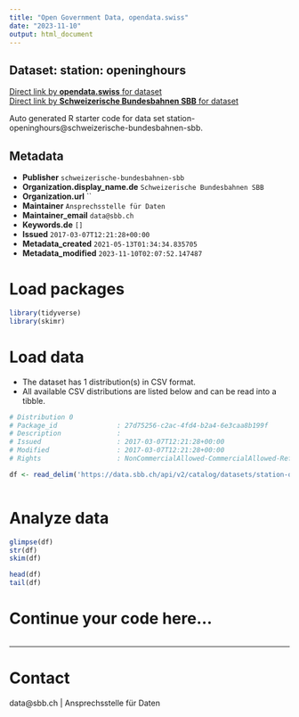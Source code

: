 ```yaml
---
title: "Open Government Data, opendata.swiss"
date: "2023-11-10"
output: html_document
---
```


## Dataset: station: openinghours



[Direct link by **opendata.swiss** for dataset](https://opendata.swiss/de/dataset/station-openinghours1)<br>
[Direct link by **Schweizerische Bundesbahnen SBB** for dataset](https://data.sbb.ch/explore/dataset/station-openinghours/)

Auto generated R starter code for data set station-openinghours@schweizerische-bundesbahnen-sbb.

## Metadata

- **Publisher** `schweizerische-bundesbahnen-sbb`
- **Organization.display_name.de** `Schweizerische Bundesbahnen SBB`
- **Organization.url** ``
- **Maintainer** `Ansprechsstelle für Daten`
- **Maintainer_email** `data@sbb.ch`
- **Keywords.de** `[]`
- **Issued** `2017-03-07T12:21:28+00:00`
- **Metadata_created** `2021-05-13T01:34:34.835705`
- **Metadata_modified** `2023-11-10T02:07:52.147487`


# Load packages

```r

library(tidyverse)
library(skimr)

```

# Load data

-   The dataset has 1 distribution(s) in CSV format.
-   All available CSV distributions are listed below and can be read into a tibble.

```r

# Distribution 0
# Package_id               : 27d75256-c2ac-4fd4-b2a4-6e3caa8b199f
# Description              : 
# Issued                   : 2017-03-07T12:21:28+00:00
# Modified                 : 2017-03-07T12:21:28+00:00
# Rights                   : NonCommercialAllowed-CommercialAllowed-ReferenceRequired

df <- read_delim('https://data.sbb.ch/api/v2/catalog/datasets/station-openinghours/exports/csv')



```

# Analyze data

```r

glimpse(df)
str(df)
skim(df)

head(df)
tail(df)

```

# Continue your code here...

```r

```

------------------------------------------------------------------------

# Contact

data@sbb.ch | Ansprechsstelle für Daten
